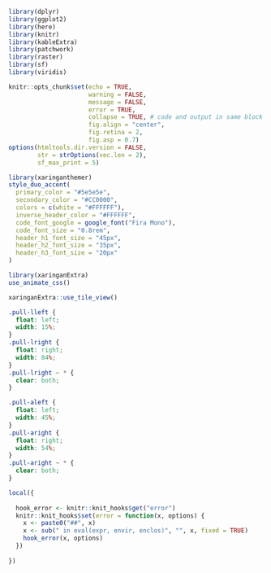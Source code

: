 
```r
library(dplyr)
library(ggplot2)
library(here)
library(knitr)
library(kableExtra)
library(patchwork)
library(raster)
library(sf)
library(viridis)
```

```r
knitr::opts_chunk$set(echo = TRUE,
                      warning = FALSE,
                      message = FALSE,
                      error = TRUE,
                      collapse = TRUE, # code and output in same block
                      fig.align = "center",
                      fig.retina = 2,
                      fig.asp = 0.7)
options(htmltools.dir.version = FALSE,
        str = strOptions(vec.len = 2),
        sf_max_print = 5)
```

```r
library(xaringanthemer)
style_duo_accent(
  primary_color = "#5e5e5e",
  secondary_color = "#CC0000",
  colors = c(white = "#FFFFFF"),
  inverse_header_color = "#FFFFFF",
  code_font_google = google_font("Fira Mono"),
  code_font_size = "0.8rem",
  header_h1_font_size = "45px",
  header_h2_font_size = "35px",
  header_h3_font_size = "20px"
)
```

```r
library(xaringanExtra)
use_animate_css()
```

```r
xaringanExtra::use_tile_view()
```

```css
.pull-lleft {
  float: left;
  width: 15%;
}
.pull-lright {
  float: right;
  width: 84%;
}
.pull-lright ~ * {
  clear: both;
}

.pull-aleft {
  float: left;
  width: 45%;
}
.pull-aright {
  float: right;
  width: 54%;
}
.pull-aright ~ * {
  clear: both;
}

```

<!-- knit_hook: collapse and print error red
super hacky, see here: https://stackoverflow.com/a/54985678/7705429
we'll need to be careful to not string four # together anywhere
--->

<script>
$(document).ready(function() {
  window.setTimeout(function() {
    $(".co:contains('####')").css("color", "red");
    var tmp = $(".co:contains('####')").text();
    $(".co:contains('####')").text(tmp.replace("####", "##"));
  }, 15);
});
</script>

```r
local({
  
  hook_error <- knitr::knit_hooks$get("error")
  knitr::knit_hooks$set(error = function(x, options) {
    x <- paste0("##", x)
    x <- sub(" in eval(expr, envir, enclos)", "", x, fixed = TRUE)
    hook_error(x, options)
  })
  
})
```
